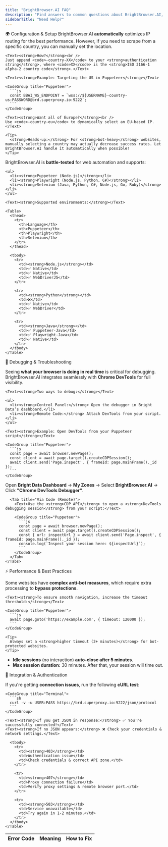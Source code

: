 ```yaml
---
title: "BrightBrowser.AI FAQ"
description: "Find answers to common questions about BrightBrowser.AI, including supported languages, debugging techniques, and best practices."
sidebarTitle: "Need Help?"
---
```


<AccordionGroup>
  <Text variant="h2">🌍 Configuration & Setup</Text>

  <Accordion title="Can I force BrightBrowser.AI to use a specific country?">
    <Text>BrightBrowser.AI <strong>automatically</strong> optimizes IP routing for the best performance. However, if you need to scrape from a specific country, you can manually set the location.</Text>

    <Text><strong>How?</strong><br />
    Just append <code>-country-XX</code> to your <strong>authentication string</strong>, where <code>XX</code> is the <strong>ISO 3166-1 alpha-2 country code</strong>.</Text>

    <Text><strong>Example: Targeting the US in Puppeteer</strong></Text>

    <CodeGroup title="Puppeteer">
      ```js
      const BBAI_WS_ENDPOINT = `wss://${USERNAME}-country-us:PASSWORD@brd.superproxy.io:9222`;
      ```
    </CodeGroup>

    <Text><strong>Want all of Europe?</strong><br />
    Use <code>-country-eu</code> to dynamically select an EU-based IP.</Text>

    <Tip>
      <strong>Heads-up:</strong> For <strong>bot-heavy</strong> websites, manually selecting a country may actually decrease success rates. Let BrightBrowser.AI handle it automatically when possible!
    </Tip>
  </Accordion>

  <Accordion title="Which languages and automation tools does BrightBrowser.AI support?">
    <Text>BrightBrowser.AI is <strong>battle-tested</strong> for web automation and supports:</Text>

    <ul>
      <li><strong>Puppeteer (Node.js)</strong></li>
      <li><strong>Playwright (Node.js, Python, C#)</strong></li>
      <li><strong>Selenium (Java, Python, C#, Node.js, Go, Ruby)</strong></li>
    </ul>

    <Text><strong>Supported environments:</strong></Text>

    <Table>
      <thead>
        <tr>
          <th>Language</th>
          <th>Puppeteer</th>
          <th>Playwright</th>
          <th>Selenium</th>
        </tr>
      </thead>

      <tbody>
        <tr>
          <td><strong>Node.js</strong></td>
          <td>✅ Native</td>
          <td>✅ Native</td>
          <td>✅ WebDriverJS</td>
        </tr>

        <tr>
          <td><strong>Python</strong></td>
          <td>❌</td>
          <td>✅ Native</td>
          <td>✅ WebDriver</td>
        </tr>

        <tr>
          <td><strong>Java</strong></td>
          <td>✅ Puppeteer-Java</td>
          <td>✅ Playwright-Java</td>
          <td>✅ Native</td>
        </tr>
      </tbody>
    </Table>
  </Accordion>

  <Text variant="h2">🔎 Debugging & Troubleshooting</Text>

  <Accordion title="How do I debug my BrightBrowser.AI session?">
    <Text>Seeing <strong>what your browser is doing in real time</strong> is critical for debugging. BrightBrowser.AI integrates seamlessly with <strong>Chrome DevTools</strong> for full visibility.</Text>

    <Text><strong>Two ways to debug:</strong></Text>

    <ul>
      <li><strong>Control Panel:</strong> Open the debugger in Bright Data’s dashboard.</li>
      <li><strong>Remote Code:</strong> Attach DevTools from your script.</li>
    </ul>

    <Text><strong>Example: Open DevTools from your Puppeteer script</strong></Text>

    <CodeGroup title="Puppeteer">
      ```js
      const page = await browser.newPage();
      const client = await page.target().createCDPSession();
      await client.send('Page.inspect', { frameId: page.mainFrame()._id });
      ```
    </CodeGroup>
  </Accordion>

  <Accordion title="How do I access the BrightBrowser.AI Debugger?">
    <Tabs>
      <Tab title="Through the Control Panel">
        <Text>Open <strong>Bright Data Dashboard</strong> → <strong>My Zones</strong> → Select <strong>BrightBrowser.AI</strong> → Click <strong>"Chrome DevTools Debugger"</strong>.</Text>
      </Tab>

      <Tab title="Via Code (Remote)">
        <Text>Use the <strong>CDP API</strong> to open a <strong>DevTools debugging session</strong> from your script:</Text>

        <CodeGroup title="Puppeteer">
          ```js
          const page = await browser.newPage();
          const client = await page.target().createCDPSession();
          const { url: inspectUrl } = await client.send('Page.inspect', { frameId: page.mainFrame()._id });
          console.log(`Inspect your session here: ${inspectUrl}`);
          ```
        </CodeGroup>
      </Tab>
    </Tabs>
  </Accordion>

  <Text variant="h2">⚡ Performance & Best Practices</Text>

  <Accordion title="Why does my page take longer to load than expected?">
    <Text>Some websites have <strong>complex anti-bot measures</strong>, which require extra processing to <strong>bypass protections</strong>.</Text>

    <Text><strong>To ensure smooth navigation, increase the timeout threshold:</strong></Text>

    <CodeGroup title="Puppeteer">
      ```js
      await page.goto('https://example.com', { timeout: 120000 });
      ```
    </CodeGroup>

    <Tip>
      Always set a <strong>higher timeout (2+ minutes)</strong> for bot-protected websites.
    </Tip>
  </Accordion>

  <Accordion title="How long can my session stay active?">
    <ul>
      <li><strong>Idle sessions</strong> (no interaction) <strong>auto-close after 5 minutes</strong>.</li>
      <li><strong>Max session duration:</strong> 30 minutes. After that, your session will time out.</li>
    </ul>
  </Accordion>

  <Text variant="h2">🔑 Integration & Authentication</Text>

  <Accordion title="How do I verify my connection?">
    <Text>If you're getting <strong>connection issues</strong>, run the following <strong>cURL test</strong>:</Text>

    <CodeGroup title="Terminal">
      ```sh
      curl -v -u USER:PASS https://brd.superproxy.io:9222/json/protocol
      ```
    </CodeGroup>

    <Text><strong>If you get JSON in response:</strong> ✅ You're successfully connected!</Text>
    <Text><strong>If no JSON appears:</strong> ❌ Check your credentials & network settings.</Text>
  </Accordion>

  <Accordion title="What are the most common error codes?">
    <Table>
      <thead>
        <tr>
          <th>Error Code</th>
          <th>Meaning</th>
          <th>How to Fix</th>
        </tr>
      </thead>

      <tbody>
        <tr>
          <td><strong>403</strong></td>
          <td>Authentication issue</td>
          <td>Check credentials & correct API zone.</td>
        </tr>

        <tr>
          <td><strong>407</strong></td>
          <td>Proxy connection failure</td>
          <td>Verify proxy settings & remote browser port.</td>
        </tr>

        <tr>
          <td><strong>503</strong></td>
          <td>Service unavailable</td>
          <td>Try again in 1-2 minutes.</td>
        </tr>
      </tbody>
    </Table>
  </Accordion>
</AccordionGroup>